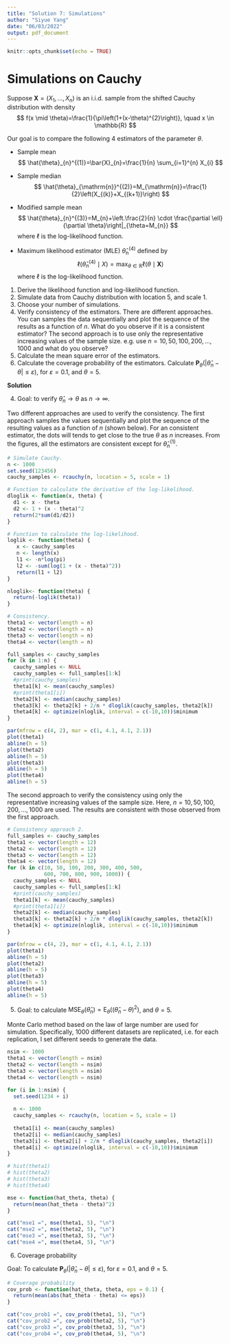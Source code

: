 ```yaml
---
title: "Solution 7: Simulations"
author: "Siyue Yang"
date: "06/03/2022"
output: pdf_document
---
```


```r
knitr::opts_chunk$set(echo = TRUE)
```

# Simulations on Cauchy

Suppose $\boldsymbol{X}=\left(X_{1}, \ldots, X_{n}\right)$ is an i.i.d. sample from the shifted Cauchy distribution with density
$$
f(x \mid \theta)=\frac{1}{\pi\left(1+(x-\theta)^{2}\right)}, \quad x \in \mathbb{R}
$$

Our goal is to compare the following 4 estimators of the parameter $\theta$. 

- Sample mean
$$
\hat{\theta}_{n}^{(1)}=\bar{X}_{n}=\frac{1}{n} \sum_{i=1}^{n} X_{i}
$$

- Sample median
$$
\hat{\theta}_{\mathrm{n}}^{(2)}=M_{\mathrm{n}}=\frac{1}{2}\left(X_{(k)}+X_{(k+1)}\right)
$$

- Modified sample mean
$$
\hat{\theta}_{n}^{(3)}=M_{n}+\left.\frac{2}{n} \cdot \frac{\partial \ell}{\partial \theta}\right|_{\theta=M_{n}}
$$
where $\ell$ is the log-likelihood function. 

- Maximum likelihood estimator (MLE) $\hat{\theta}_{\mathrm{n}}^{(4)}$ defined by
$$
\ell\left(\hat{\theta}_{n}^{(4)} \mid X\right)=\max _{\theta \in \mathbb{R}} \ell(\theta \mid \boldsymbol{X})
$$
where $\ell$ is the log-likelihood function. 

1. Derive the likelihood function and log-likelihood function. 
2. Simulate data from Cauchy distribution with location 5, and scale 1. 
3. Choose your number of simulations. 
4. Verify consistency of the estimators. There are different approaches. You can samples the data sequentially and plot the sequence of the results as a function of $n$.  What do you observe if it is a consistent estimator? The second approach is to use only the representative increasing values of the sample size. e.g. use $n = 10, 50, 100, 200, \dots, 1000$ and what do you observe?
5. Calculate the mean square error of the estimators.
6. Calculate the coverage probability of the estimators. Calculate $\mathbf{P}_{\theta}\left(\left|\hat{\theta}_{n}-\theta\right| \leq \varepsilon\right)$, for $\varepsilon=0.1$, and $\theta=5$.

**Solution**

4. Goal: to verify $\hat{\theta}_n \to \theta$ as $n \to \infty$.

Two different approaches are used to verify the consistency. The first
approach samples the values sequentially and plot the sequence of the
resulting values as a function of $n$ (shown below). For an consistent
estimator, the dots will tends to get close to the true $\theta$ as $n$
increases. From the figures, all the estimators are consistent except
for $\hat{\theta}_{n}^{(1)}$.

```r
# Simulate Cauchy.
n <- 1000
set.seed(123456)
cauchy_samples <- rcauchy(n, location = 5, scale = 1)

# Function to calculate the derivative of the log-likelihood.
dloglik <- function(x, theta) {
  d1 <- x - theta
  d2 <- 1 + (x - theta)^2
  return(2*sum(d1/d2))
}

# Function to calculate the log-likelihood.
loglik <- function(theta) {
   x <- cauchy_samples
   n <- length(x)
   l1 <- -n*log(pi)
   l2 <- -sum(log(1 + (x - theta)^2))
   return(l1 + l2)
}

nloglik<- function(theta) {
  return(-loglik(theta))
}
```

```r
# Consistency. 
theta1 <- vector(length = n)
theta2 <- vector(length = n)
theta3 <- vector(length = n)
theta4 <- vector(length = n)

full_samples <- cauchy_samples
for (k in 1:n) {
  cauchy_samples <- NULL
  cauchy_samples <- full_samples[1:k]
  #print(cauchy_samples)
  theta1[k] <- mean(cauchy_samples)
  #print(theta1[i])
  theta2[k] <- median(cauchy_samples)
  theta3[k] <- theta2[k] + 2/n * dloglik(cauchy_samples, theta2[k])
  theta4[k] <- optimize(nloglik, interval = c(-10,10))$minimum
}

par(mfrow = c(4, 2), mar = c(1, 4.1, 4.1, 2.1))  
plot(theta1)
abline(h = 5)
plot(theta2)
abline(h = 5)
plot(theta3)
abline(h = 5)
plot(theta4)
abline(h = 5)
```

The second approach to verify the consistency using only the
representative increasing values of the sample size. Here,
$n = 10, 50, 100, 200, \dots, 1000$ are used. The results are consistent
with those observed from the first approach.

```r
# Consistency approach 2.
full_samples <- cauchy_samples
theta1 <- vector(length = 12)
theta2 <- vector(length = 12)
theta3 <- vector(length = 12)
theta4 <- vector(length = 12)
for (k in c(10, 50, 100, 200, 300, 400, 500, 
            600, 700, 800, 900, 1000)) {
  cauchy_samples <- NULL
  cauchy_samples <- full_samples[1:k]
  #print(cauchy_samples)
  theta1[k] <- mean(cauchy_samples)
  #print(theta1[i])
  theta2[k] <- median(cauchy_samples)
  theta3[k] <- theta2[k] + 2/n * dloglik(cauchy_samples, theta2[k])
  theta4[k] <- optimize(nloglik, interval = c(-10,10))$minimum
}

par(mfrow = c(4, 2), mar = c(1, 4.1, 4.1, 2.1))  
plot(theta1)
abline(h = 5)
plot(theta2)
abline(h = 5)
plot(theta3)
abline(h = 5)
plot(theta4)
abline(h = 5)
```

5. Goal: to calculate
$\operatorname{MSE}_{\theta}\left(\hat{\theta}_{n}\right)=\mathrm{E}_{\theta}\left(\left(\hat{\theta}_{n}-\theta\right)^{2}\right)$,
and $\theta = 5$.

Monte Carlo method based on the law of large number are used for
simulation. Specifically, 1000 different datasets are replicated, i.e.
for each replication, I set different seeds to generate the data.

```r
nsim <- 1000
theta1 <- vector(length = nsim)
theta2 <- vector(length = nsim)
theta3 <- vector(length = nsim)
theta4 <- vector(length = nsim)

for (i in 1:nsim) {
  set.seed(1234 + i)
  
  n <- 1000
  cauchy_samples <- rcauchy(n, location = 5, scale = 1)
  
  theta1[i] <- mean(cauchy_samples)
  theta2[i] <- median(cauchy_samples)
  theta3[i] <- theta2[i] + 2/n * dloglik(cauchy_samples, theta2[i])
  theta4[i] <- optimize(nloglik, interval = c(-10,10))$minimum
}
```

```r
# hist(theta1)
# hist(theta2)
# hist(theta3)
# hist(theta4)

mse <- function(hat_theta, theta) {
  return(mean(hat_theta - theta)^2)
}

cat("mse1 =", mse(theta1, 5), "\n")
cat("mse2 =", mse(theta2, 5), "\n")
cat("mse3 =", mse(theta3, 5), "\n")
cat("mse4 =", mse(theta4, 5), "\n")
```

6. Coverage probability

Goal: To calculate
$\mathbf{P}_{\theta}\left(\left|\hat{\theta}_{n}-\theta\right| \leq \varepsilon\right)$,
for $\varepsilon=0.1$, and $\theta = 5$.

```r
# Coverage probability
cov_prob <- function(hat_theta, theta, eps = 0.1) {
  return(mean(abs(hat_theta - theta) <= eps))
}

cat("cov_prob1 =", cov_prob(theta1, 5), "\n")
cat("cov_prob2 =", cov_prob(theta2, 5), "\n")
cat("cov_prob3 =", cov_prob(theta3, 5), "\n")
cat("cov_prob4 =", cov_prob(theta4, 5), "\n")
```
